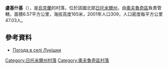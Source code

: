 {{coord|51|18|58|N|28|46|27|E|scale:30000|display=title}}

'''盧基什基'''（{{lang-uk|Лукішки}}），是[[烏克蘭|烏克蘭]]的村落，位於該國北部[[日托米爾州|日托米爾州]]，由[[奧夫魯奇區|奧夫魯奇區]]負責管轄，面積6.57平方公里，海拔高度165米，2001年人口309，人口密度每平方公里47.03人。

==參考資料== 
* [http://weather.in.ua/ua/zhitomirskaja/14034 Погода в селі Лукішки] {{Wayback|url=http://weather.in.ua/ua/zhitomirskaja/14034 |date=20111219164449 }}

{{DEFAULTSORT:Лукішки}}
[[Category:日托米爾州村落|Category:日托米爾州村落]]
[[Category:奧夫魯奇區村落|Category:奧夫魯奇區村落]]


{{Zhytomyr-geo-stub}}